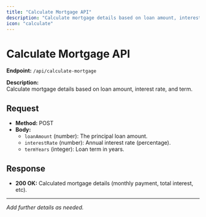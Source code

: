 ```yaml
---
title: "Calculate Mortgage API"
description: "Calculate mortgage details based on loan amount, interest rate, and term."
icon: "calculate"
---
```


# Calculate Mortgage API

**Endpoint:** `/api/calculate-mortgage`

**Description:**  
Calculate mortgage details based on loan amount, interest rate, and term.

## Request

- **Method:** POST
- **Body:**  
  - `loanAmount` (number): The principal loan amount.
  - `interestRate` (number): Annual interest rate (percentage).
  - `termYears` (integer): Loan term in years.

## Response

- **200 OK:** Calculated mortgage details (monthly payment, total interest, etc).

---

*Add further details as needed.*